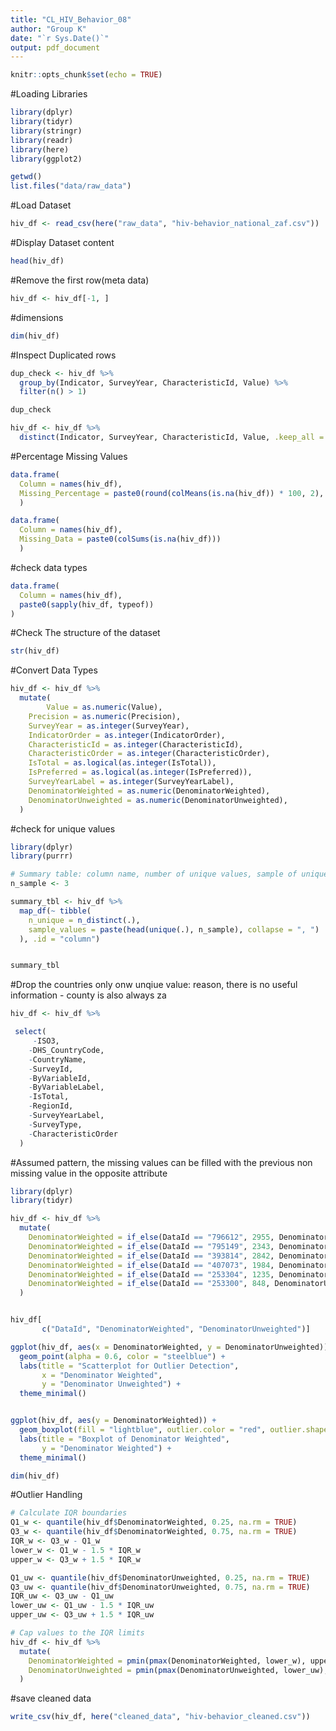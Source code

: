 ```yaml
---
title: "CL_HIV_Behavior_08"
author: "Group K"
date: "`r Sys.Date()`"
output: pdf_document
---
```


```r
knitr::opts_chunk$set(echo = TRUE)
```
#Loading Libraries
```r
library(dplyr)
library(tidyr)
library(stringr)
library(readr)
library(here)
library(ggplot2)

getwd()
list.files("data/raw_data")
```
#Load Dataset 
```r
hiv_df <- read_csv(here("raw_data", "hiv-behavior_national_zaf.csv"))
```

#Display Dataset content
```r
head(hiv_df)
```

#Remove the first row(meta data)
```r
hiv_df <- hiv_df[-1, ]
```
#dimensions 
```r
dim(hiv_df)
```
#Inspect Duplicated rows
```r
dup_check <- hiv_df %>%
  group_by(Indicator, SurveyYear, CharacteristicId, Value) %>%
  filter(n() > 1)

dup_check

```

```r
hiv_df <- hiv_df %>%
  distinct(Indicator, SurveyYear, CharacteristicId, Value, .keep_all = TRUE)

```
#Percentage Missing Values
```r

data.frame(
  Column = names(hiv_df),
  Missing_Percentage = paste0(round(colMeans(is.na(hiv_df)) * 100, 2), "%")
  )

```

```r
data.frame(
  Column = names(hiv_df),
  Missing_Data = paste0(colSums(is.na(hiv_df)))
  )
```

#check data types
```r
data.frame(
  Column = names(hiv_df),
  paste0(sapply(hiv_df, typeof))
)

```
#Check The structure of the dataset 
```r
str(hiv_df)

```
#Convert Data Types
```r
hiv_df <- hiv_df %>%
  mutate(
        Value = as.numeric(Value),
    Precision = as.numeric(Precision),
    SurveyYear = as.integer(SurveyYear),
    IndicatorOrder = as.integer(IndicatorOrder),
    CharacteristicId = as.integer(CharacteristicId),
    CharacteristicOrder = as.integer(CharacteristicOrder),
    IsTotal = as.logical(as.integer(IsTotal)),
    IsPreferred = as.logical(as.integer(IsPreferred)),
    SurveyYearLabel = as.integer(SurveyYearLabel),
    DenominatorWeighted = as.numeric(DenominatorWeighted),
    DenominatorUnweighted = as.numeric(DenominatorUnweighted),
  )
```
#check for unique values
```r
library(dplyr)
library(purrr)

# Summary table: column name, number of unique values, sample of unique values
n_sample <- 3

summary_tbl <- hiv_df %>%
  map_df(~ tibble(
    n_unique = n_distinct(.),
    sample_values = paste(head(unique(.), n_sample), collapse = ", ")
  ), .id = "column")


summary_tbl


```

#Drop the countries only onw unqiue value: reason, there is no useful information - county is also always za
```r
hiv_df <- hiv_df %>%

 select(
     -ISO3, 
    -DHS_CountryCode, 
    -CountryName, 
    -SurveyId,
    -ByVariableId, 
    -ByVariableLabel, 
    -IsTotal,
    -RegionId, 
    -SurveyYearLabel, 
    -SurveyType,
    -CharacteristicOrder
  )
```

#Assumed pattern, the missing values can be filled with the previous non missing value in the opposite attribute
```r


library(dplyr)
library(tidyr)

hiv_df <- hiv_df %>%
  mutate(
    DenominatorWeighted = if_else(DataId == "796612", 2955, DenominatorUnweighted),
    DenominatorWeighted = if_else(DataId == "795149", 2343, DenominatorUnweighted),
    DenominatorWeighted = if_else(DataId == "393814", 2842, DenominatorUnweighted),
    DenominatorWeighted = if_else(DataId == "407073", 1984, DenominatorUnweighted),
    DenominatorWeighted = if_else(DataId == "253304", 1235, DenominatorUnweighted),
    DenominatorWeighted = if_else(DataId == "253300", 848, DenominatorUnweighted) 
  )


hiv_df[
       c("DataId", "DenominatorWeighted", "DenominatorUnweighted")]

```

```r
ggplot(hiv_df, aes(x = DenominatorWeighted, y = DenominatorUnweighted)) +
  geom_point(alpha = 0.6, color = "steelblue") +
  labs(title = "Scatterplot for Outlier Detection",
       x = "Denominator Weighted",
       y = "Denominator Unweighted") +
  theme_minimal()


ggplot(hiv_df, aes(y = DenominatorWeighted)) +
  geom_boxplot(fill = "lightblue", outlier.color = "red", outlier.shape = 16) +
  labs(title = "Boxplot of Denominator Weighted",
       y = "Denominator Weighted") +
  theme_minimal()

```

```r
dim(hiv_df)
```

#Outlier Handling
```r
# Calculate IQR boundaries
Q1_w <- quantile(hiv_df$DenominatorWeighted, 0.25, na.rm = TRUE)
Q3_w <- quantile(hiv_df$DenominatorWeighted, 0.75, na.rm = TRUE)
IQR_w <- Q3_w - Q1_w
lower_w <- Q1_w - 1.5 * IQR_w
upper_w <- Q3_w + 1.5 * IQR_w

Q1_uw <- quantile(hiv_df$DenominatorUnweighted, 0.25, na.rm = TRUE)
Q3_uw <- quantile(hiv_df$DenominatorUnweighted, 0.75, na.rm = TRUE)
IQR_uw <- Q3_uw - Q1_uw
lower_uw <- Q1_uw - 1.5 * IQR_uw
upper_uw <- Q3_uw + 1.5 * IQR_uw

# Cap values to the IQR limits
hiv_df <- hiv_df %>%
  mutate(
    DenominatorWeighted = pmin(pmax(DenominatorWeighted, lower_w), upper_w),
    DenominatorUnweighted = pmin(pmax(DenominatorUnweighted, lower_uw), upper_uw)
  )


```
#save cleaned data
```r
write_csv(hiv_df, here("cleaned_data", "hiv-behavior_cleaned.csv"))
```